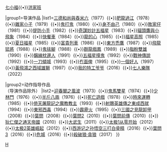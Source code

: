 {{Navbox
|name= 洪金寶
|title=[[洪金寶]]電影作品
|titlestyle = background:#EE9A00;color:#E0FFFF;
|groupstyle = background:#32CD32;color:#00008B;
|above= [[洪金宝|洪金寶]]{{•}}[[七小福 (演員)|七小福]]{{•}}[[洪家班]]

|group1=导演作品
|list1=[[三德和尚與舂米六]]（1977）{{•}}[[肥龍過江]]（1978）{{•}}[[雜家小子]]（1979）{{•}}[[鬼打鬼]]（1980）{{•}}[[身不由己]]（1980）{{•}}[[敗家仔 (1981年電影)|敗家仔]]（1981）{{•}}[[提防小手]]（1982）{{•}}[[奇謀妙計五福星]]（1983）{{•}}[[貓頭鷹與小飛象]]（1984）{{•}}[[快餐車 (電影)|快餐車]]（1984）{{•}}[[龍的心]]（1985）{{•}}[[福星高照]]（1985）{{•}}[[夏日福星]]（1985）{{•}}[[富貴列車 (電影)|富貴列車]]（1986）{{•}}[[東方禿鷹]]（1987）{{•}}[[飛龍猛將]]（1988）{{•}}[[鬼掹腳]]（1988）{{•}}[[群龍戲鳳]]（1989）{{•}}[[脂粉雙雄]]（1990）{{•}}[[黐線枕邊人]]（1991）{{•}}[[五福星撞鬼]]（1992）{{•}}[[戰神傳說]]（1992）{{•}}[[一刀傾城]]（1993）{{•}}[[冇面俾]]（1995）{{•}}[[一個好人]]（1997）{{•}}[[黃飛鴻之西域雄獅]]（1997）{{•}}[[我的特工爷爷]]（2016）{{•}}[[七人樂隊]]（2022）

|group2=动作指导作品<br/>（导演作品除外）
|list2=[[迎春閣之風波]]（1973）{{•}}[[鬼馬雙星]]（1974）{{•}}[[少林門]]（1976）{{•}}[[半斤八兩 (電影)|半斤八兩]]（1976）{{•}}[[死亡遊戲]]（1978）{{•}}[[時來運轉 (1985年電影)|時來運轉]]（1985）{{•}}[[倚天屠龍記之魔教教主]]（1993）{{•}}[[射鵰英雄傳之東成西就]]（1994）{{•}}[[東邪西毒]]（1994）{{•}}[[霹靂火 (電影)|霹靂火]]（1995）{{•}}[[三國之見龍卸甲]]（2008）{{•}}[[葉問 (電影)|葉問]]（2008）{{•}}[[葉問2]]（2010）{{•}}[[葉問前傳]]（2010）{{•}}[[狄仁傑之通天帝國]]（2010）{{•}}[[大武生]]（2011）{{•}}[[太极1从零开始]]（2012）{{•}}[[太极2英雄崛起]]（2012）{{•}}[[西游记之孙悟空三打白骨精]]（2016）{{•}}[[葉問3]]（2016）{{•}}[[危城]]（2016）{{•}}[[殺破狼·貪狼]]（2017）
}}<noinclude>
[[Category:香港电影导演模板|H]]
[[Category:洪金寶電影| ]]
</noinclude>